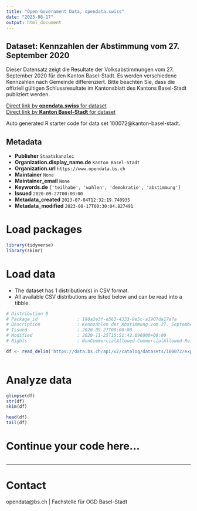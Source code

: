 ```yaml
---
title: "Open Government Data, opendata.swiss"
date: "2023-08-17"
output: html_document
---
```


## Dataset: Kennzahlen der Abstimmung vom 27. September 2020

Dieser Datensatz zeigt die Resultate der Volksabstimmungen vom 27. September 2020 für den Kanton Basel-Stadt. Es werden verschiedene Kennzahlen nach Gemeinde differenziert. Bitte beachten Sie, dass die offiziell gültigen Schlussresultate im Kantonsblatt des Kantons Basel-Stadt publiziert werden.

[Direct link by **opendata.swiss** for dataset](https://opendata.swiss/de/dataset/kennzahlen-der-abstimmung-vom-27-september-2020)<br>
[Direct link by **Kanton Basel-Stadt** for dataset](https://data.bs.ch/explore/dataset/100072/)

Auto generated R starter code for data set 100072@kanton-basel-stadt.

## Metadata

- **Publisher** `Staatskanzlei`
- **Organization.display_name.de** `Kanton Basel-Stadt`
- **Organization.url** `https://www.opendata.bs.ch`
- **Maintainer** `None`
- **Maintainer_email** `None`
- **Keywords.de** `['teilhabe', 'wahlen', 'demokratie', 'abstimmung']`
- **Issued** `2020-09-27T00:00:00`
- **Metadata_created** `2023-07-04T12:32:19.740935`
- **Metadata_modified** `2023-08-17T00:30:04.827491`


# Load packages

```r

library(tidyverse)
library(skimr)

```

# Load data

-   The dataset has 1 distribution(s) in CSV format.
-   All available CSV distributions are listed below and can be read into a tibble.

```r

# Distribution 0
# Package_id               : 180a2e3f-e563-4333-9e5c-a1907da17e7a
# Description              : Kennzahlen der Abstimmung vom 27. September 2020 (csv)
# Issued                   : 2020-09-27T00:00:00
# Modified                 : 2020-11-25T15:51:42.696000+00:00
# Rights                   : NonCommercialAllowed-CommercialAllowed-ReferenceRequired

df <- read_delim('https://data.bs.ch/api/v2/catalog/datasets/100072/exports/csv')



```

# Analyze data

```r

glimpse(df)
str(df)
skim(df)

head(df)
tail(df)

```

# Continue your code here...

```r

```

------------------------------------------------------------------------

# Contact

opendata@bs.ch | Fachstelle für OGD Basel-Stadt
